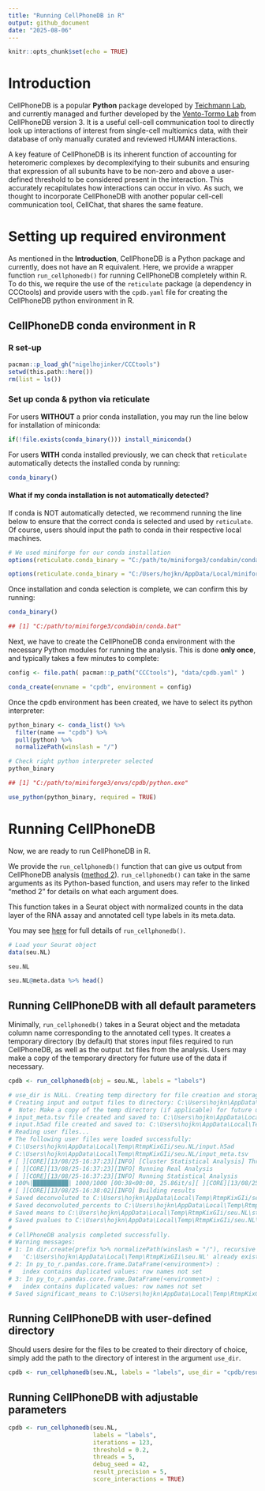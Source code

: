 ```yaml
---
title: "Running CellPhoneDB in R"
output: github_document
date: "2025-08-06"
---
```


```r
knitr::opts_chunk$set(echo = TRUE)
```

# Introduction

CellPhoneDB is a popular **Python** package developed by [Teichmann Lab](https://www.teichlab.org/), and currently managed and further developed by the [Vento-Tormo Lab](https://ventolab.org/) from CellPhoneDB version 3. It is a useful cell-cell communication tool to directly look up interactions of interest from single-cell multiomics data, with their database of only manually curated and reviewed HUMAN interactions. 

A key feature of CellPhoneDB is its inherent function of accounting for heteromeric complexes by decomplexifying to their subunits and ensuring that expression of all subunits have to be non-zero and above a user-defined threshold to be considered present in the interaction. This accurately recapitulates how interactions can occur in vivo. As such, we thought to incorporate CellPhoneDB with another popular cell-cell communication tool, CellChat, that shares the same feature.

# Setting up required environment

As mentioned in the **Introduction**, CellPhoneDB is a Python package and currently, does not have an R equivalent. Here, we provide a wrapper function `run_cellphonedb()` for running CellPhoneDB completely within R. To do this, we require the use of the `reticulate` package (a dependency in CCCtools) and provide users with the `cpdb.yaml` file for creating the CellPhoneDB python environment in R.

## CellPhoneDB conda environment in R

### R set-up

```r
pacman::p_load_gh("nigelhojinker/CCCtools")
setwd(this.path::here())
rm(list = ls())
```

### Set up conda & python via reticulate

For users **WITHOUT** a prior conda installation, you may run the line below for installation of miniconda:

```r
if(!file.exists(conda_binary())) install_miniconda()
```

For users **WITH** conda installed previously, we can check that `reticulate` automatically detects the installed conda by running:

```r
conda_binary()
```

#### What if my conda installation is not automatically detected?

If conda is NOT automatically detected, we recommend running the line below to ensure that the correct conda is selected and used by `reticulate`. 
Of course, users should input the path to conda in their respective local machines.

```r
# We used miniforge for our conda installation
options(reticulate.conda_binary = "C:/path/to/miniforge3/condabin/conda.bat")
```

```r
options(reticulate.conda_binary = "C:/Users/hojkn/AppData/Local/miniforge3/condabin/conda.bat")
```

Once installation and conda selection is complete, we can confirm this by running:

```r
conda_binary()

## [1] "C:/path/to/miniforge3/condabin/conda.bat"
```

Next, we have to create the CellPhoneDB conda environment with the necessary Python modules for running the analysis.
This is done **only once**, and typically takes a few minutes to complete:

```r
config <- file.path( pacman::p_path("CCCtools"), "data/cpdb.yaml" )

conda_create(envname = "cpdb", environment = config)
```

Once the cpdb environment has been created, we have to select its python interpreter:

```r
python_binary <- conda_list() %>%
  filter(name == "cpdb") %>%
  pull(python) %>%
  normalizePath(winslash = "/")
```

```r
# Check right python interpreter selected
python_binary

## [1] "C:/path/to/miniforge3/envs/cpdb/python.exe"
```

```r
use_python(python_binary, required = TRUE)
```

# Running CellPhoneDB

Now, we are ready to run CellPhoneDB in R.

We provide the `run_cellphonedb()` function that can give us output from CellPhoneDB analysis ([method 2](https://github.com/ventolab/CellphoneDB/blob/master/notebooks/T1_Method2.ipynb)). `run_cellphonedb()` can take in the same arguments as its Python-based function, and users may refer to the linked "method 2" for details on what each argument does.

This function takes in a Seurat object with normalized counts in the data layer of the RNA assay and annotated cell type labels in its meta.data.

You may see [here](../R/run_cellphonedb.R) for full details of `run_cellphonedb()`.

```r
# Load your Seurat object
data(seu.NL)

seu.NL

seu.NL@meta.data %>% head()
```

## Running CellPhoneDB with all default parameters

Minimally, `run_cellphonedb()` takes in a Seurat object and the metadata column name corresponding to the annotated cell types. It creates a temporary directory (by default) that stores input files required to run CellPhoneDB, as well as the output .txt files from the analysis. Users may make a copy of the temporary directory for future use of the data if necessary.

```r

cpdb <- run_cellphonedb(obj = seu.NL, labels = "labels")

# use_dir is NULL. Creating temp directory for file creation and storage.
# Creating input and output files to directory: C:\Users\hojkn\AppData\Local\Temp\RtmpKixGIi/seu.NL 
#  Note: Make a copy of the temp directory (if applicable) for future use if necessary. 
# input_meta.tsv file created and saved to: C:\Users\hojkn\AppData\Local\Temp\RtmpKixGIi/seu.NL 
# input.h5ad file created and saved to: C:\Users\hojkn\AppData\Local\Temp\RtmpKixGIi/seu.NL 
# Reading user files...
# The following user files were loaded successfully:
# C:\Users\hojkn\AppData\Local\Temp\RtmpKixGIi/seu.NL/input.h5ad
# C:\Users\hojkn\AppData\Local\Temp\RtmpKixGIi/seu.NL/input_meta.tsv
# [ ][CORE][13/08/25-16:37:23][INFO] [Cluster Statistical Analysis] Threshold:0.1 Iterations:1000 Debug-seed:-1 Threads:4 Precision:3
# [ ][CORE][13/08/25-16:37:23][INFO] Running Real Analysis
# [ ][CORE][13/08/25-16:37:23][INFO] Running Statistical Analysis
# 100%|██████████| 1000/1000 [00:38<00:00, 25.86it/s][ ][CORE][13/08/25-16:38:02][INFO] Building Pvalues result
# [ ][CORE][13/08/25-16:38:02][INFO] Building results
# Saved deconvoluted to C:\Users\hojkn\AppData\Local\Temp\RtmpKixGIi/seu.NL\statistical_analysis_deconvoluted_08_13_2025_163802.txt
# Saved deconvoluted_percents to C:\Users\hojkn\AppData\Local\Temp\RtmpKixGIi/seu.NL\statistical_analysis_deconvoluted_percents_08_13_2025_163802.txt
# Saved means to C:\Users\hojkn\AppData\Local\Temp\RtmpKixGIi/seu.NL\statistical_analysis_means_08_13_2025_163802.txt
# Saved pvalues to C:\Users\hojkn\AppData\Local\Temp\RtmpKixGIi/seu.NL\statistical_analysis_pvalues_08_13_2025_163802.txt
# 
# CellPhoneDB analysis completed successfully.
# Warning messages:
# 1: In dir.create(prefix %>% normalizePath(winslash = "/"), recursive = TRUE) :
#   'C:\Users\hojkn\AppData\Local\Temp\RtmpKixGIi\seu.NL' already exists
# 2: In py_to_r.pandas.core.frame.DataFrame(<environment>) :
#   index contains duplicated values: row names not set
# 3: In py_to_r.pandas.core.frame.DataFrame(<environment>) :
#   index contains duplicated values: row names not set
# Saved significant_means to C:\Users\hojkn\AppData\Local\Temp\RtmpKixGIi/seu.NL\statistical_analysis_significant_means_08_13_2025_163802.txt
```

## Running CellPhoneDB with user-defined directory

Should users desire for the files to be created to their directory of choice, simply add the path to the directory of interest in the argument `use_dir`.

```r
cpdb <- run_cellphonedb(seu.NL, labels = "labels", use_dir = "cpdb/results")
```

## Running CellPhoneDB with adjustable parameters

```r
cpdb <- run_cellphonedb(seu.NL,
                        labels = "labels",
                        iterations = 123,
                        threshold = 0.2,
                        threads = 5,
                        debug_seed = 42,
                        result_precision = 5,
                        score_interactions = TRUE)
```
